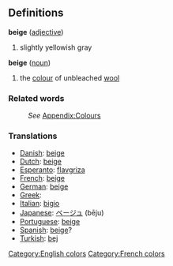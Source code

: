 ==Definitions==
;'''beige''' ([[adjective]])
#slightly yellowish gray
;'''beige''' ([[noun]])
#the [[color|colour]] of unbleached [[wool]]
===Related words===
:''See'' [[Wiktionary_Appendix:Colours|Appendix:Colours]]

===Translations===

* [[Danish]]: [[beige]]
* [[Dutch]]: [[beige]]
* [[Esperanto]]: [[flavgriza]]
* [[French]]: [[beige]]
* [[German]]: [[beige]]
* [[Greek]]: [[]]
* [[Italian]]: [[bigio]]
* [[Japanese]]: [[ベージュ]] (bēju)
* [[Portuguese]]: [[beige]]
* [[Spanish]]: [[beige]]?
* [[Turkish]]: [[bej]]

[[Category:English colors]]
[[Category:French colors]]